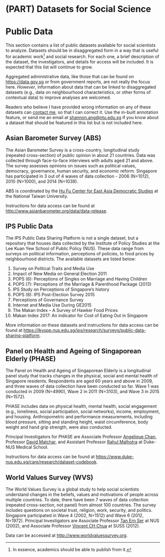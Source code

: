 # (PART) Datasets for Social Science {-}

# Public Data {#publicdata}

This section contains a list of public datasets available for social scientists to analyze. Datasets should be in disaggregated form in a way that is useful for academic work^[In essence, academics should be able to publish from it.] and social research. For each one, a brief description of the dataset, the investigators, and details for access will be included. It is expected that this list will continue to grow. 

Aggregated administrative data, like those that can be found on <https://data.gov.sg> or from government reports, are not really the focus here. *However*, information about data that can be linked to disaggregated datasets (e.g., data on neighbourhood characteristics, or other forms of contextual data) to improve analyses are welcomed.

Readers who believe I have provided wrong information on any of these datasets can [contact me](shannon.ang@ntu.edu.sg), so that I can correct it. Use the in-built annotation feature, or send me an email at <shannon.ang@ntu.edu.sg> if you know about a dataset that should be featured in this list but is not included here.

## Asian Barometer Survey (ABS) {#abs}

The Asian Barometer Survey is a cross-country, longitudinal study (repeated cross-section) of public opinion in about 21 countries. Data was collected through face-to-face interviews with adults aged 21 and above. The survey assesses opinions on issues such as political values, democracy, governance, human security, and economic reform. Singapore has participated in 3 out of 4 waves of data collection - 2006 (N=1012), 2010 (N=1000), and 2014 (N=1039).

ABS is coordinated by the [Hu Fu Center for East Asia Democratic Studies](http://www.asianbarometer.org/structure) at the National Taiwan University. 

Instructions for data access can be found at <http://www.asianbarometer.org/data/data-release>.

## IPS Public Data {#ips}

The IPS Public Data Sharing Platform is not a single dataset, but a repository that houses data collected by the Institute of Policy Studies at the Lee Kuan Yew School of Public Policy (NUS). These data range from surveys on political information, perceptions of policies, to food prices by neighbourhood districts. The available datasets are listed below:

1) Survey on Political Traits and Media Use
2) Impact of New Media on General Election 2011
3) POPS (6): Perceptions of Singles on Marriage and Having Children
4) POPS (7): Perceptions of the Marriage & Parenthood Package (2013)
5) IPS Study on Perceptions of Singapore’s history
6) POPS (8): IPS Post-Election Survey 2015
7) Perceptions of Governance Survey
8) Internet and Media Use During GE2015
9) The Makan Index – A Survey of Hawker Food Prices
10) Makan Index 2017: An indicator for Cost of Eating Out in Singapore

More information on these datasets and instructions for data access can be found at <https://lkyspp.nus.edu.sg/ips/research/surveys/public-data-sharing-platform>.

## Panel on Health and Ageing of Singaporean Elderly (PHASE) {#phase}

The Panel on Health and Ageing of Singaporean Elderly is a longitudinal panel study that tracks changes in the physical, social and mental health of Singapore residents. Respondents are aged 60 years and above in 2009, and three waves of data collection have been conducted so far. Wave 1 was conducted in 2009 (N=4990), Wave 2 in 2011 (N=3103), and Wave 3 in 2015 (N=1572).

PHASE includes data on physical health, mental health, social engagement (e.g., loneliness, social participation, social networks), income, employment, and housing. Anthropometric and performance measurements, including blood pressure, sitting and standing height, waist circumference, body weight and hand grip strength, were also conducted.

Principal Investigators for PHASE are Associate Professor [Angelique Chan](https://www.duke-nus.edu.sg/hssr/our-team/faculty/faculty-staff-details/Detail/13200), Professor [David Matchar](https://www.duke-nus.edu.sg/hssr/our-team/faculty/faculty-staff-details/Detail/31920), and Assistant Professor [Rahul Malhotra](https://www.duke-nus.edu.sg/hssr/our-team/faculty/faculty-staff-details/Detail/30743) at Duke-NUS Medical School.

Instructions for data access can be found at <https://www.duke-nus.edu.sg/care/research/dataset-codebook>.

## World Values Survey (WVS) {#wvs}

The World Values Survey is a global study to help social scientists understand changes in the beliefs, values and motivations of people across multiple countries. To date, there have been 7 waves of data collection (repeated cross-section, not panel) from almost 100 countries. The survey includes questions on societal trust, religion, work, security, and politics. Singapore participated in Wave 4 (2002, N=1512) and Wave 6 (2012, N=1972). Principal Investigators are Associate Professor [Tan Ern Ser](http://profile.nus.edu.sg/fass/soctanes/) at NUS (2002), and Associate Professor [Vincent CH Chua](https://www.suss.edu.sg/about-suss/faculty-and-staff/detail/vincent-chua) at SUSS (2012).

Data can be accessed at <http://www.worldvaluessurvey.org>.

